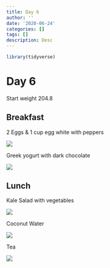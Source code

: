 ```yaml
---
title: Day 6
author: ''
date: '2020-06-24'
categories: []
tags: []
description: Desc
---
```


```r
library(tidyverse)

```

# Day 6

Start weight 204.8

## Breakfast 

2 Eggs & 1 cup egg white with peppers

![](/img/breakfast6_1.jpg)

Greek yogurt with dark chocolate 

![](/img/breakfast6_3.jpg)

## Lunch

Kale Salad with vegetables

![](/img/lunch6.jpg)

Coconut Water

![](/img/breakfast6_2.jpg)

Tea

![](/img/tea6.jpg)

